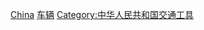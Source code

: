 {{Commonscat|Trains of China}}

[[Category:各國鐵路車輛|China]]
[[Category:中华人民共和国铁路|车辆]]
[[Category:中华人民共和国交通工具|Category:中华人民共和国交通工具]]